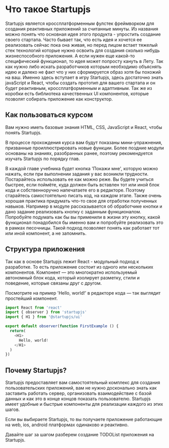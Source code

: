 # Что такое Startupjs

Startupjs является кроссплатформенным фулстек фреймворком для создания реактивных приложений за считанные минуты. Из названия можно понять что основная идея этого продукта - упростить создание своего стартапа. Часто бывает так, что есть идея и хочется ее реализовать сейчас пока она живая, но перед лицом встает тяжелый стек технологий которые нужно освоить для создания сколько нибудь жизнеспособного приложения. А если нужен еще какой-то специфический функционал, то идея может попросту кануть в Лету. Так как нужно либо искать разработчиков которым необходимо объяснять идею и далеко не факт что у них сформируется образ хотя бы похожий на ваш. Именно здесь вступает в игру Startupjs, здесь достаточно знать javaScript и React, чтобы создать прототип для вашего стартапа и он будет реактивным, кроссплатформенным и адаптивным. Так же из коробки есть библиотека качественных UI компонентов, которые позволят собирать приложение как конструктор.


## Как пользоваться курсом

Вам нужно иметь базовые знания HTML, CSS, JavaScript и React, чтобы понять Startupjs.

В процессе прохождения курса вам будут показаны мини-упражнения, призванные проиллюстрировать новые функции. Более поздние модули основаны на знаниях, разобранных ранее, поэтому рекомендуется изучать Startupjs по порядку глав.

В каждой главе учебника будет кнопка 'Покажи мне', которую можно нажать, если при выполнении задания у вас возникли трудности. Постарайтесь использовать ее как можно реже. Вы будете учиться быстрее, если поймёте, куда должен быть вставлен тот или иной блок кода и собственноручно напечатаете его в редакторе. Поэтому старайтесь самостоятельно писать код, на каждом этапе. Также очень хорошая практика придумать что-то свое для отработки полученных навыков. Например в модуле рассказывается об обработчике кнопки и дано задание реализовать кнопку с заданным функционалом. Попробуйте подумать как бы вы применили в жизни эту кнопку, какой функционал понадобился бы именно вам и попробуйте реализовать это в рамках песочницы. Такой подход позволяет понять как работает тот или иной компонент, а не запомнить.

## Структура приложения

Так как в основе Startupjs лежит React - модульный подход к разработке. То есть приложение состоит из одного или нескольких компонентов. Компонент — это многократно используемый автономный блок кода, который изолирует разметку, стили и поведение, которые связаны друг с другом.

Посмотрите на пример 'Hello, world!' в редакторе кода — так выглядит простейший компонент.

```js
import React from 'react'
import { observer } from 'startupjs'
import { H1 } from '@startupjs/ui'

export default observer(function FirstExample () {
  return(
    <H1>
      Hello, world!
    </H1>
  )
})
```

## Почему Startupjs?

Startupjs предоставляет вам самостоятельный комплекс для создания пользовательских приложений, вам не нужно досконально знать как заставить работать сервер, организовать взаимодействие с базой данных и как это в конце концов показать пользователю. Startupjs имеет удобные и быстрые компоненты для реализации каждого из этих шагов. 

Если вы выбираете Startupjs, то вы получаете приложение работающие на web, ios, android платформах одинаково и реактивно. 

Давайте шаг за шагом разберем создание TODOList приложения на Startupjs.
